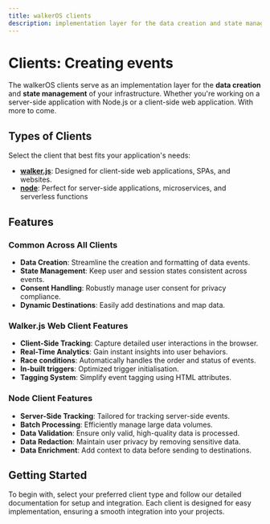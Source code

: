 ```yaml
---
title: walkerOS clients
description: implementation layer for the data creation and state management
---
```


# Clients: Creating events

The walkerOS clients serve as an implementation layer for the **data creation**
and **state management** of your infrastructure. Whether you're working on a
server-side application with Node.js or a client-side web application. With more
to come.

## Types of Clients

Select the client that best fits your application's needs:

- [**walker.js**](walkerjs): Designed for client-side web applications, SPAs,
  and websites.
- [**node**](node): Perfect for server-side applications, microservices, and
  serverless functions

## Features

### Common Across All Clients

- **Data Creation**: Streamline the creation and formatting of data events.
- **State Management**: Keep user and session states consistent across events.
- **Consent Handling**: Robustly manage user consent for privacy compliance.
- **Dynamic Destinations**: Easily add destinations and map data.

### Walker.js Web Client Features

- **Client-Side Tracking**: Capture detailed user interactions in the browser.
- **Real-Time Analytics**: Gain instant insights into user behaviors.
- **Race conditions**: Automatically handles the order and status of events.
- **In-built triggers**: Optimized trigger initialisation.
- **Tagging System**: Simplify event tagging using HTML attributes.

### Node Client Features

- **Server-Side Tracking**: Tailored for tracking server-side events.
- **Batch Processing**: Efficiently manage large data volumes.
- **Data Validation**: Ensure only valid, high-quality data is processed.
- **Data Redaction**: Maintain user privacy by removing sensitive data.
- **Data Enrichment**: Add context to data before sending to destinations.

## Getting Started

To begin with, select your preferred client type and follow our detailed
documentation for setup and integration. Each client is designed for easy
implementation, ensuring a smooth integration into your projects.
